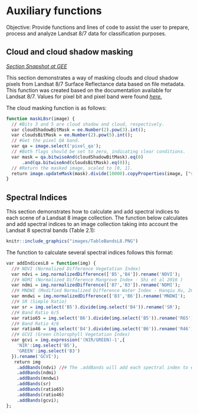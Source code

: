 # Auxiliary functions

Objective: Provide functions and lines of code to assist the user to prepare, process and analyze Landsat 8/7 data for classification purposes.

## Cloud and cloud shadow masking

[*Section Snapshot at GEE*](https://code.earthengine.google.com/cd7747671a8a2d411ae86afd1aebf084){target="_blank"}

This section demonstrates a way of masking clouds and cloud shadow pixels from Landsat 8/7 Surface Reflectance data based on file metadata. This function was created based on the documentation available for Landsat 8/7. Values for pixel bit and pixel band were found [*here.*](https://www.usgs.gov/core-science-systems/nli/landsat/landsat-collection-1-level-1-quality-assessment-band?qt-science_support_page_related_con=0#qt-science_support_page_related_con){target="_blank"}

The cloud masking function is as follows:
```r
function maskL8sr(image) {
  // #Bits 3 and 5 are cloud shadow and cloud, respectively.
  var cloudShadowBitMask = ee.Number(2).pow(3).int();
  var cloudsBitMask = ee.Number(2).pow(5).int();
  // #Get the pixel QA band.
  var qa = image.select('pixel_qa');
  // #Both flags should be set to zero, indicating clear conditions.
  var mask = qa.bitwiseAnd(cloudShadowBitMask).eq(0)
      .and(qa.bitwiseAnd(cloudsBitMask).eq(0));
  // #Return the masked image, scaled to [0, 1].
  return image.updateMask(mask).divide(10000).copyProperties(image, ["system:time_start"]);
}
```

## Spectral Indices

This section demonstrates how to calculate and add spectral indices to each scene of a Landsat 8 image collection. The function below calculates and add spectral indices to an image collection taking into account the Landsat 8 spectral bands (Table 2.1):

```r
knitr::include_graphics("images/TableBandsL8.PNG")
```

The function to calculate several spectral indices follows this format:
```r
var addIndicesL8 = function(img) {
  //# NDVI (Normalized Difference Vegetation Index)
  var ndvi = img.normalizedDifference(['B5','B4']).rename('NDVI');
  //# NDMI (Normalized Difference Mangrove Index - Shi et al 2016 )
  var ndmi = img.normalizedDifference(['B7','B3']).rename('NDMI');
  //# MNDWI (Modified Normalized Difference Water Index - Hanqiu Xu, 2006)
  var mndwi = img.normalizedDifference(['B3','B6']).rename('MNDWI');
  //# SR (Simple Ratio)
  var sr = img.select('B5').divide(img.select('B4')).rename('SR');
  //# Band Ratio 6/5
  var ratio65 = img.select('B6').divide(img.select('B5')).rename('R65');
  //# Band Ratio 4/6
  var ratio46 = img.select('B4').divide(img.select('B6')).rename('R46');
  //# GCVI (Green Chlorophyll Vegetation Index)
  var gcvi = img.expression('(NIR/GREEN)-1',{
    'NIR':img.select('B5'),
    'GREEN':img.select('B3')
  }).rename('GCVI');
   return img
    .addBands(ndvi) //# The .addBands will add each spectral index to each Landsat scene
    .addBands(ndmi)
    .addBands(mndwi)
    .addBands(sr)
    .addBands(ratio65)
    .addBands(ratio46)
    .addBands(gcvi);
};
```
